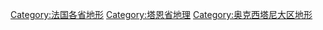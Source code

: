 [[Category:法国各省地形|Category:法国各省地形]]
[[Category:塔恩省地理|Category:塔恩省地理]]
[[Category:奥克西塔尼大区地形|Category:奥克西塔尼大区地形]]